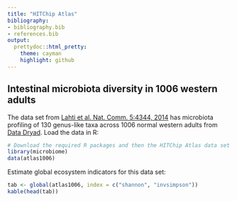 ```yaml
---
title: "HITChip Atlas"
bibliography: 
- bibliography.bib
- references.bib
output: 
  prettydoc::html_pretty:
    theme: cayman
    highlight: github
---
```

<!--
  %\VignetteEngine{knitr::rmarkdown}
  %\VignetteIndexEntry{microbiome tutorial - atlas}
  %\usepackage[utf8]{inputenc}
-->


## Intestinal microbiota diversity in 1006 western adults

The data set from [Lahti et al. Nat. Comm. 5:4344,
2014](http://www.nature.com/ncomms/2014/140708/ncomms5344/full/ncomms5344.html) has microbiota profiling of 130 genus-like taxa across 1006 normal western adults from [Data Dryad](http://doi.org/10.5061/dryad.pk75d). Load the data in R:

```r
# Download the required R packages and then the HITChip Atlas data set
library(microbiome)
data(atlas1006)
```

Estimate global ecosystem indicators for this data set: 

```r
tab <- global(atlas1006, index = c("shannon", "invsimpson"))
kable(head(tab))
```


